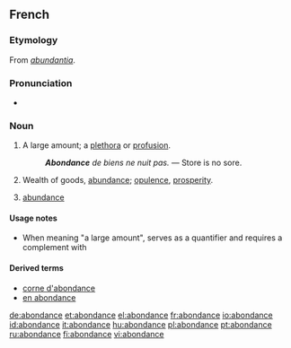 ==French==

===Etymology===
From {{etyl|la|fr}} ''[[abundantia]]''.

===Pronunciation===
* {{audio|Fr-abondance.ogg|Audio}}

===Noun===
{{fr-noun|f}}
# A large amount; a [[plethora]] or [[profusion]].
#:'''''Abondance''' de biens ne nuit pas.'' — Store is no sore.
# Wealth of goods, [[abundance]]; [[opulence]], [[prosperity]].
#{{sciences}} [[abundance]]

====Usage notes====
*When meaning "a large amount", {{term||abondance}} serves as a quantifier and requires a complement with {{term|de}}

====Derived terms====
* [[corne d'abondance]]
* [[en abondance]]

[[de:abondance]]
[[et:abondance]]
[[el:abondance]]
[[fr:abondance]]
[[io:abondance]]
[[id:abondance]]
[[it:abondance]]
[[hu:abondance]]
[[pl:abondance]]
[[pt:abondance]]
[[ru:abondance]]
[[fi:abondance]]
[[vi:abondance]]
